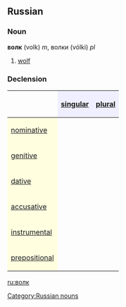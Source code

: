 ==Russian==
[[Category:Russian nouns]]
===Noun===
'''волк''' (volk) ''m'', волки (vólki) ''pl''

#[[wolf]]

===Declension===
{| border="1" cellpadding="4" cellspacing="0"
!
! style="background-color: #EFEFFF" align="center"|[[singular]]
! style="background-color: #EFEFFF" align="center"|[[plural]]
|-
! style="background-color: #FFFFE0" align="left"|[[nominative case|nominative]]
| align="center"|{{RUchar|волк}}
| align="center"|{{RUchar|во́лки}}
|-
! style="background-color: #FFFFE0" align="left"|[[genitive case|genitive]]
| align="center"|{{RUchar|во́лка}}
| align="center"|{{RUchar|волко́в}}
|-
! style="background-color: #FFFFE0" align="left"|[[dative case|dative]]
| align="center"|{{RUchar|во́лку}}
| align="center"|{{RUchar|волка́м}}
|-
! style="background-color: #FFFFE0" align="left"|[[accusative case|accusative]]
| align="center"|{{RUchar|во́лка}}
| align="center"|{{RUchar|волко́в}}
|-
! style="background-color: #FFFFE0" align="left"|[[instrumental case|instrumental]]
| align="center"|{{RUchar|во́лком}}
| align="center"|{{RUchar|волка́ми}}
|-
! style="background-color: #FFFFE0" align="left"|[[prepositional case|prepositional]]
| align="center"|{{RUchar|о во́лке}}
| align="center"|{{RUchar|о волка́х}}
|}

[[ru:волк]]